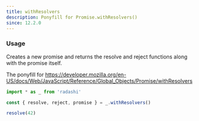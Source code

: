 ```yaml
---
title: withResolvers
description: Ponyfill for Promise.withResolvers()
since: 12.2.0
---
```


### Usage

Creates a new promise and returns the resolve and reject functions along with the promise itself.

The ponyfill for https://developer.mozilla.org/en-US/docs/Web/JavaScript/Reference/Global_Objects/Promise/withResolvers

```ts twoslash
import * as _ from 'radashi'

const { resolve, reject, promise } = _.withResolvers()

resolve(42)
```
